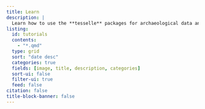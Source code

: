 ```yaml
---
title: Learn
description: |
  Learn how to use the **tesselle** packages for archaeological data analysis.
listing:
  id: tutorials
  contents: 
    - "*.qmd"
  type: grid
  sort: "date desc"
  categories: true
  fields: [image, title, description, categories]
  sort-ui: false
  filter-ui: true
  feed: false
citation: false
title-block-banner: false
---
```


::: {#tutorials}
:::
